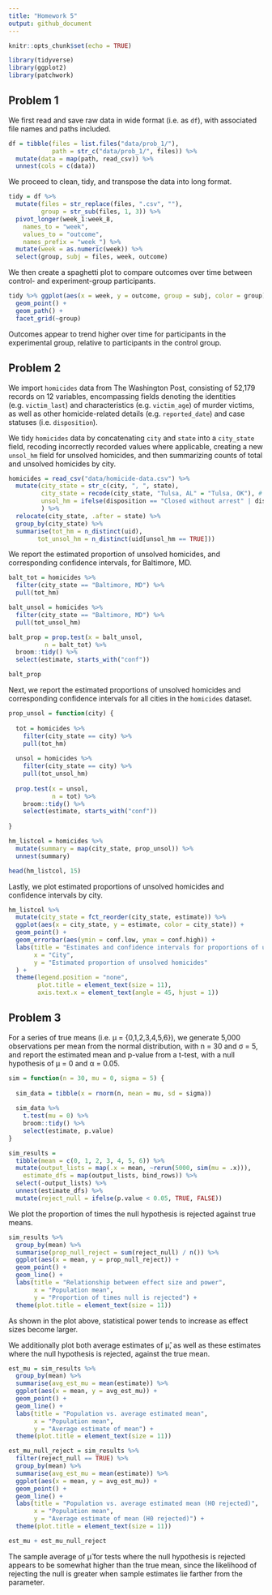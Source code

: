 ```yaml
---
title: "Homework 5"
output: github_document
---
```


```r
knitr::opts_chunk$set(echo = TRUE)

library(tidyverse)
library(ggplot2)
library(patchwork)
```

## Problem 1

We first read and save raw data in wide format (i.e. as `df`), with associated file names and paths included.

```r
df = tibble(files = list.files("data/prob_1/"),
            path = str_c("data/prob_1/", files)) %>% 
  mutate(data = map(path, read_csv)) %>% 
  unnest(cols = c(data))
```

We proceed to clean, tidy, and transpose the data into long format.

```r
tidy = df %>% 
  mutate(files = str_replace(files, ".csv", ""),
         group = str_sub(files, 1, 3)) %>% 
  pivot_longer(week_1:week_8,
    names_to = "week",
    values_to = "outcome",
    names_prefix = "week_") %>% 
  mutate(week = as.numeric(week)) %>% 
  select(group, subj = files, week, outcome)
```

We then create a spaghetti plot to compare outcomes over time between control- and experiment-group participants. 

```r
tidy %>% ggplot(aes(x = week, y = outcome, group = subj, color = group)) +
  geom_point() + 
  geom_path() + 
  facet_grid(~group)
```

Outcomes appear to trend higher over time for participants in the experimental group, relative to participants in the control group.

## Problem 2

We import `homicides` data from The Washington Post, consisting of 52,179 records on 12 variables, encompassing fields denoting the identities (e.g. `victim_last`) and characteristics (e.g. `victim_age`) of murder victims, as well as other homicide-related details (e.g. `reported_date`) and case statuses (i.e. `disposition`).

We tidy `homicides` data by concatenating `city` and `state` into a `city_state` field, recoding incorrectly recorded values where applicable, creating a new `unsol_hm` field for unsolved homicides, and then summarizing counts of total and unsolved homicides by city.

```r
homicides = read_csv("data/homicide-data.csv") %>%
  mutate(city_state = str_c(city, ", ", state),
         city_state = recode(city_state, "Tulsa, AL" = "Tulsa, OK"), # apparent error in labeling of state
         unsol_hm = ifelse(disposition == "Closed without arrest" | disposition == "Open/No arrest", TRUE, FALSE)
         ) %>%
  relocate(city_state, .after = state) %>%
  group_by(city_state) %>%
  summarise(tot_hm = n_distinct(uid),
        tot_unsol_hm = n_distinct(uid[unsol_hm == TRUE]))
```

We report the estimated proportion of unsolved homicides, and corresponding confidence intervals, for Baltimore, MD.

```r
balt_tot = homicides %>%
  filter(city_state == "Baltimore, MD") %>%
  pull(tot_hm)

balt_unsol = homicides %>%
  filter(city_state == "Baltimore, MD") %>%
  pull(tot_unsol_hm)

balt_prop = prop.test(x = balt_unsol, 
          n = balt_tot) %>%
  broom::tidy() %>%
  select(estimate, starts_with("conf")) 

balt_prop
```

Next, we report the estimated proportions of unsolved homicides and corresponding confidence intervals for all cities in the `homicides` dataset.

```r
prop_unsol = function(city) {
  
  tot = homicides %>%
    filter(city_state == city) %>%
    pull(tot_hm)
  
  unsol = homicides %>%
    filter(city_state == city) %>%
    pull(tot_unsol_hm)
  
  prop.test(x = unsol, 
            n = tot) %>%
    broom::tidy() %>%
    select(estimate, starts_with("conf"))
 
}

hm_listcol = homicides %>% 
  mutate(summary = map(city_state, prop_unsol)) %>%
  unnest(summary)

head(hm_listcol, 15)
```

Lastly, we plot estimated proportions of unsolved homicides and confidence intervals by city.

```r
hm_listcol %>% 
  mutate(city_state = fct_reorder(city_state, estimate)) %>%
  ggplot(aes(x = city_state, y = estimate, color = city_state)) +
  geom_point() +
  geom_errorbar(aes(ymin = conf.low, ymax = conf.high)) +
  labs(title = "Estimates and confidence intervals for proportions of unsolved homicides, by city",
       x = "City",
       y = "Estimated proportion of unsolved homicides"
  ) +
  theme(legend.position = "none",
        plot.title = element_text(size = 11),
        axis.text.x = element_text(angle = 45, hjust = 1))
```

## Problem 3

For a series of true means (i.e. μ = {0,1,2,3,4,5,6}), we generate 5,000 observations per mean from the normal distribution, with n = 30 and σ = 5, and report the estimated mean and p-value from a t-test, with a null hypothesis of μ = 0 and α = 0.05.

```r
sim = function(n = 30, mu = 0, sigma = 5) {
  
  sim_data = tibble(x = rnorm(n, mean = mu, sd = sigma))
  
  sim_data %>%
    t.test(mu = 0) %>%
    broom::tidy() %>%
    select(estimate, p.value)
}

sim_results = 
  tibble(mean = c(0, 1, 2, 3, 4, 5, 6)) %>% 
  mutate(output_lists = map(.x = mean, ~rerun(5000, sim(mu = .x))),
    estimate_dfs = map(output_lists, bind_rows)) %>% 
  select(-output_lists) %>% 
  unnest(estimate_dfs) %>%
  mutate(reject_null = ifelse(p.value < 0.05, TRUE, FALSE))
```

We plot the proportion of times the null hypothesis is rejected against true means.

```r
sim_results %>%
  group_by(mean) %>%
  summarise(prop_null_reject = sum(reject_null) / n()) %>%
  ggplot(aes(x = mean, y = prop_null_reject)) +
  geom_point() +
  geom_line() +
  labs(title = "Relationship between effect size and power",
       x = "Population mean",
       y = "Proportion of times null is rejected") +
  theme(plot.title = element_text(size = 11))
```

As shown in the plot above, statistical power tends to increase as effect sizes become larger.

We additionally plot both average estimates of μ̂, as well as these estimates where the null hypothesis is rejected, against the true mean.

```r
est_mu = sim_results %>%
  group_by(mean) %>%
  summarise(avg_est_mu = mean(estimate)) %>%
  ggplot(aes(x = mean, y = avg_est_mu)) +
  geom_point() +
  geom_line() +
  labs(title = "Population vs. average estimated mean",
       x = "Population mean",
       y = "Average estimate of mean") +
  theme(plot.title = element_text(size = 11))

est_mu_null_reject = sim_results %>%
  filter(reject_null == TRUE) %>%
  group_by(mean) %>%
  summarise(avg_est_mu = mean(estimate)) %>%
  ggplot(aes(x = mean, y = avg_est_mu)) +
  geom_point() +
  geom_line() +
  labs(title = "Population vs. average estimated mean (H0 rejected)",
       x = "Population mean",
       y = "Average estimate of mean (H0 rejected)") +
  theme(plot.title = element_text(size = 11))

est_mu + est_mu_null_reject
```

The sample average of μ̂ for tests where the null hypothesis is rejected appears to be somewhat higher than the true mean, since the likelihood of rejecting the null is greater when sample estimates lie farther from the parameter.
